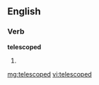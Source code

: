 ==English==

===Verb===
'''telescoped'''

# {{past of|[[telescope]]}}

[[mg:telescoped]]
[[vi:telescoped]]